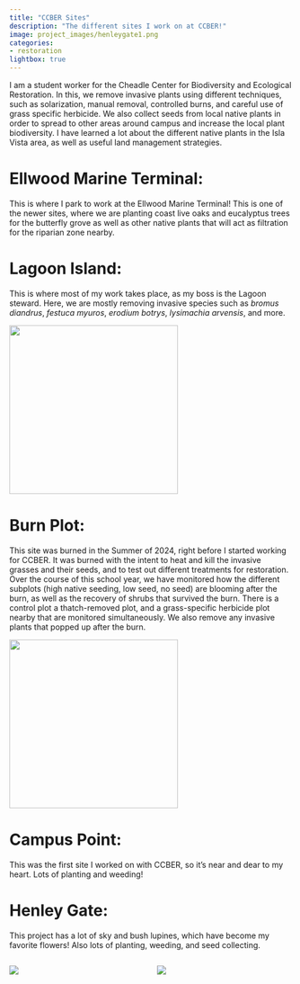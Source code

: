 ```yaml
---
title: "CCBER Sites"
description: "The different sites I work on at CCBER!"
image: project_images/henleygate1.png
categories: 
- restoration
lightbox: true
---
```


I am a student worker for the Cheadle Center for Biodiversity and Ecological Restoration. In this, we remove invasive plants using different techniques, such as solarization, manual removal, controlled burns, and careful use of grass specific herbicide. We also collect seeds from local native plants in order to spread to other areas around campus and increase the local plant biodiversity. I have learned a lot about the different native plants in the Isla Vista area, as well as useful land management strategies.

# Ellwood Marine Terminal:

This is where I park to work at the Ellwood Marine Terminal! This is one of the newer sites, where we are planting coast live oaks and eucalyptus trees for the butterfly grove as well as other native plants that will act as filtration for the riparian zone nearby.

# Lagoon Island:

This is where most of my work takes place, as my boss is the Lagoon steward. Here, we are mostly removing invasive species such as *bromus diandrus*, *festuca myuros*, *erodium botrys*, *lysimachia arvensis*, and more.

<img src="project_images/lupine&amp;poppy.png" width="300"/>

# Burn Plot:

This site was burned in the Summer of 2024, right before I started working for CCBER. It was burned with the intent to heat and kill the invasive grasses and their seeds, and to test out different treatments for restoration. Over the course of this school year, we have monitored how the different subplots (high native seeding, low seed, no seed) are blooming after the burn, as well as the recovery of shrubs that survived the burn. There is a control plot a thatch-removed plot, and a grass-specific herbicide plot nearby that are monitored simultaneously. We also remove any invasive plants that popped up after the burn.

<img src="project_images/redmaids&amp;poppy.png" width="300"/>

# Campus Point:

This was the first site I worked on with CCBER, so it's near and dear to my heart. Lots of planting and weeding!

# Henley Gate:

This project has a lot of sky and bush lupines, which have become my favorite flowers! Also lots of planting, weeding, and seed collecting.

::::: columns
::: {.column width="50%"}
![](project_images/henley_gate.png)
:::

::: {.column width="50%"}
![](project_images/lupine.png)
:::
:::::
